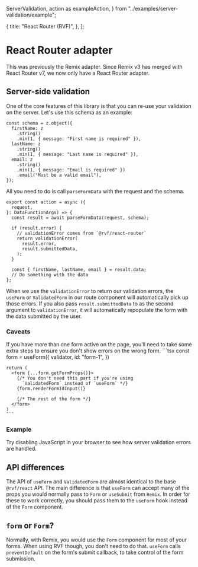   ServerValidation,
  action as exampleAction,
} from "../examples/server-validation/example";

  {
    title: "React Router (RVF)",
  },
];

# React Router adapter

<Note>
This was previously the Remix adapter.
Since Remix v3 has merged with React Router v7, we now only have a React Router adapter.
</Note>

## Server-side validation

One of the core features of this library is that you can re-use your validation on the server.
Let's use this schema as an example:

```tsx
const schema = z.object({
  firstName: z
    .string()
    .min(1, { message: "First name is required" }),
  lastName: z
    .string()
    .min(1, { message: "Last name is required" }),
  email: z
    .string()
    .min(1, { message: "Email is required" })
    .email("Must be a valid email"),
});
```

All you need to do is call `parseFormData` with the request and the schema.

```tsx
export const action = async ({
  request,
}: DataFunctionArgs) => {
  const result = await parseFormData(request, schema);

  if (result.error) {
    // validationError comes from `@rvf/react-router`
    return validationError(
      result.error,
      result.submittedData,
    );
  }

  const { firstName, lastName, email } = result.data;
  // Do something with the data
};
```

When we use the `validationError` to return our validation errors,
the `useForm` or `ValidatedForm` in our route component will automatically pick up those errors.
If you also pass `result.submittedData` to as the second argument to `validationError`,
it will automatically repopulate the form with the data submitted by the user.

### Caveats

<Row>
  <Col>
    If you have more than one form active on the page, you'll need to take some extra steps to ensure
    you don't show errors on the wrong form.
  </Col>
  <Col>
    ```tsx
    const form = useForm({
      validator,
      id: "form-1",
    })

    return (
      <form {...form.getFormProps()}>
        {/* You don't need this part if you're using
          `ValidatedForm` instead of `useForm` */}
        {form.renderFormIdInput()}

        {/* The rest of the form */}
      </form>
    )
    ```

  </Col>
</Row>

### Example

Try disabling JavaScript in your browser to see how server validation errors are handled.

<ServerValidation />

## API differences

The API of `useForm` and `ValidatedForm` are almost identical to the base `@rvf/react` API.
The main difference is that `useForm` can accept many of the props you would normally pass
to `Form` or `useSubmit` from `Remix`. In order for these to work correctly,
you should pass them to the `useForm` hook instead of the `Form` component.

## `form` or `Form`?

Normally, with Remix, you would use the `Form` component for most of your forms.
When using RVF though, you don't need to do that.
`useForm` calls `preventDefault` on the form's submit callback, to take control
of the form submission.
